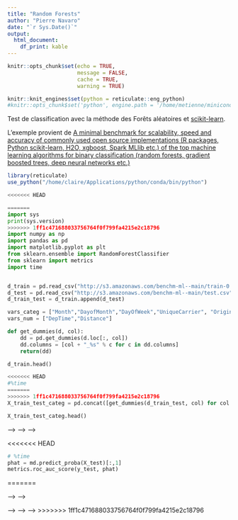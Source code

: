 ```yaml
---
title: "Random Forests"
author: "Pierre Navaro"
date: "`r Sys.Date()`"
output: 
  html_document:
    df_print: kable
---
```


```r
knitr::opts_chunk$set(echo = TRUE, 
                      message = FALSE, 
                      cache = TRUE, 
                      warning = TRUE)

knitr::knit_engines$set(python = reticulate::eng_python)
#knitr::opts_chunk$set('python', engine.path = '/home/metienne/miniconda3/bin/python3')
```




Test de classification avec la méthode des Forêts aléatoires et
[scikit-learn](https://scikit-learn.org/stable/modules/generated/sklearn.ensemble.RandomForestClassifier.html).

L'exemple provient de
[A minimal benchmark for scalability, speed and accuracy of commonly used open source implementations (R packages, Python scikit-learn, H2O, xgboost, Spark MLlib etc.) of the top machine learning algorithms for binary classification (random forests, gradient boosted trees, deep neural networks etc.)](https://github.com/szilard/benchm-ml)

```r
library(reticulate)
use_python("/home/claire/Applications/python/conda/bin/python")
```

```python
<<<<<<< HEAD

=======
import sys
print(sys.version)
>>>>>>> 1ff1c471688033756764f0f799fa4215e2c18796
import numpy as np
import pandas as pd
import matplotlib.pyplot as plt
from sklearn.ensemble import RandomForestClassifier
from sklearn import metrics
import time


d_train = pd.read_csv("http://s3.amazonaws.com/benchm-ml--main/train-0.1m.csv")
d_test = pd.read_csv("http://s3.amazonaws.com/benchm-ml--main/test.csv")
d_train_test = d_train.append(d_test)

vars_categ = ["Month","DayofMonth","DayOfWeek","UniqueCarrier", "Origin", "Dest"]
vars_num = ["DepTime","Distance"]

def get_dummies(d, col):
    dd = pd.get_dummies(d.loc[:, col])
    dd.columns = [col + "_%s" % c for c in dd.columns]
    return(dd)
```

```python
d_train.head()
```

```python
<<<<<<< HEAD
#%time
=======
>>>>>>> 1ff1c471688033756764f0f799fa4215e2c18796
X_train_test_categ = pd.concat([get_dummies(d_train_test, col) for col in vars_categ], axis = 1)
```


```python
X_train_test_categ.head()
```
<!-- <!-- ```{python} --> -->
<!-- <!-- print(RandomForestClassifier.__doc__) --> -->
<!-- <!-- ``` --> -->

<!-- ```{python} -->

<!-- X_train_test = pd.concat([X_train_test_categ, d_train_test.loc[:,vars_num]], axis = 1) -->
<!-- y_train_test = np.where(d_train_test["dep_delayed_15min"]=="Y", 1, 0) -->

<!-- n_obs = d_train.shape[0] -->

<!-- X_train = X_train_test[0:n_obs] -->
<!-- y_train = y_train_test[0:n_obs] -->
<!-- X_test = X_train_test[n_obs:] -->
<!-- y_test = y_train_test[n_obs:] -->

<<<<<<< HEAD
```python
# %time 
phat = md.predict_proba(X_test)[:,1]
metrics.roc_auc_score(y_test, phat)
```
=======
<!-- md = RandomForestClassifier(n_estimators = 100, -->
<!--                             n_jobs = 4) -->
<!-- start =  time.perf_counter() -->
<!-- md.fit(X_train, y_train) -->
<!-- end = time.perf_counter() -->
<!-- print('AUC: %.3f' %(end - start) ) -->
<!-- ``` -->

<!-- <!-- ```{python} --> 
<!-- <!-- start =  time.perf_counter() --> 
<!-- <!-- phat = md.predict_proba(X_test)[:,1] --> 
<!-- <!-- end = time.perf_counter() --> 
<!-- <!-- print('AUC: %.3f' %(end - start) ) --> 

<!-- <!-- auc = metrics.roc_auc_score(y_test, phat) --> -->
<!-- <!-- print('AUC: %.3f' % auc) --> -->

<!-- <!-- fpr, tpr, thresholds = metrics.roc_curve(y_test, phat) --> -->
<!-- <!-- pyplot.plot([0, 1], [0, 1], linestyle='--') --> -->
<!-- <!-- ``` --> -->
>>>>>>> 1ff1c471688033756764f0f799fa4215e2c18796
